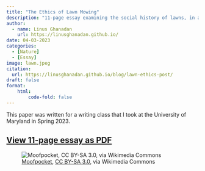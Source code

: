 ```yaml
---
title: "The Ethics of Lawn Mowing"
description: "11-page essay examining the social history of lawns, in addition to their ecological consequences, to consider the ethical implications of mowing one's lawn."
author: 
  - name: Linus Ghanadan
    url: https://linusghanadan.github.io/
date: 04-03-2023
categories:
  - [Nature]
  - [Essay]
image: lawn.jpeg
citation:
  url: https://linusghanadan.github.io/blog/lawn-ethics-post/
draft: false
format:
    html:
        code-fold: false
---
```


This paper was written for a writing class that I took at the University of Maryland in Spring 2023.

## [View 11-page essay as PDF](lawn-ethics.pdf)

![[Moofpocket](https://commons.wikimedia.org/wiki/File:Monticello_west_lawn.JPG), [CC BY-SA 3.0](https://creativecommons.org/licenses/by-sa/3.0/deed.en), via Wikimedia Commons](lawn.jpeg)
